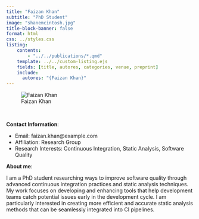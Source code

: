 ```yaml
---
title: "Faizan Khan"
subtitle: "PhD Student"
image: "shanemcintosh.jpg"
title-block-banner: false
format: html
css: ../styles.css
listing:
    contents:
        - "../../publications/*.qmd"
    template: ../../custom-listing.ejs
    fields: [title, autores, categories, venue, preprint]
    include:
      autores: "{Faizan Khan}"
---
```


::: {.profile-image}
![Faizan Khan](shanemcintosh.jpg "Faizan Khan")
:::
<br>

**Contact Information**:

- Email: faizan.khan@example.com   
- Affiliation: Research Group
- Research Interests: Continuous Integration, Static Analysis, Software Quality

**About me**:

I am a PhD student researching ways to improve software quality through advanced continuous integration practices and static analysis techniques. My work focuses on developing and enhancing tools that help development teams catch potential issues early in the development cycle. I am particularly interested in creating more efficient and accurate static analysis methods that can be seamlessly integrated into CI pipelines.
